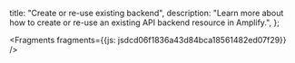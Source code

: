   title: "Create or re-use existing backend",
  description: "Learn more about how to create or re-use an existing API backend resource in Amplify.",
};






<Fragments fragments={{js: jsdcd06f1836a43d84bca18561482ed07f29}} />
